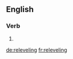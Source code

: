 ==English==

===Verb===
{{head|en}}

# {{present participle of|relevel|lang=en}}

[[de:releveling]]
[[fr:releveling]]